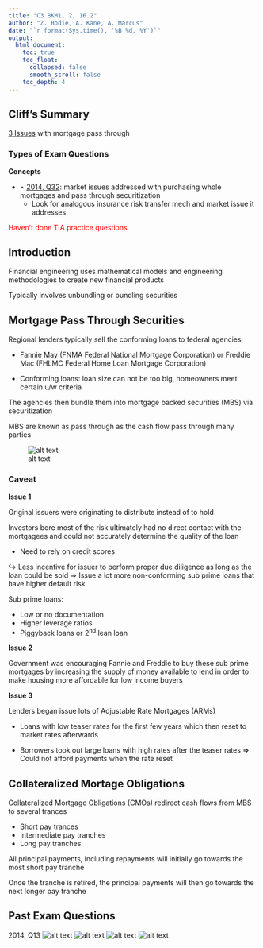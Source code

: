```yaml
---
title: "C3 BKM1, 2, 16.2"
author: "Z. Bodie, A. Kane, A. Marcus"
date: "`r format(Sys.time(), '%B %d, %Y')`"
output: 
  html_document:
    toc: true
    toc_float:
      collapsed: false
      smooth_scroll: false
    toc_depth: 4
---
```


## Cliff's Summary

[3 Issues](#issues) with mortgage pass through

### Types of Exam Questions

**Concepts**

* $\star$ [2014, Q32](#2014-32): market issues addressed with purchasing whole mortgages and pass through securitization
    * Look for analogous insurance risk transfer mech and market issue it addresses

<span style="color:red">Haven't done TIA practice questions</span>

## Introduction

Financial engineering uses mathematical models and engineering methodologies to create new financial products

Typically involves unbundling or bundling securities

## Mortgage Pass Through Securities

Regional lenders typically sell the conforming loans to federal agencies

* Fannie May (FNMA Federal National Mortgage Corporation) or Freddie Mac (FHLMC Federal Home Loan Mortgage Corporation)

* Conforming loans: loan size can not be too big, homeowners meet certain u/w criteria

The agencies then bundle them into mortgage backed securities (MBS) via securitization

MBS are known as pass through as the cash flow pass through many parties

![alt text](figures/Exam 9 - 15.png)

### Caveat

<a name="issues"></a>

**Issue 1**

Original issuers were originating to distribute instead of to hold

Investors bore most of the risk ultimately had no direct contact with the mortgagees and could not accurately determine the quality of the loan

* Need to rely on credit scores
    
$\hookrightarrow$ Less incentive for issuer to perform proper due diligence as long as the loan could be sold $\Rightarrow$ Issue a lot more non-conforming sub prime loans that have higher default risk

Sub prime loans:

* Low or no documentation
* Higher leverage ratios
* Piggyback loans or 2^nd^ lean loan

**Issue 2**

Government was encouraging Fannie and Freddie to buy these sub prime mortgages by increasing the supply of money available to lend in order to make housing more affordable for low income buyers

**Issue 3**

Lenders began issue lots of Adjustable Rate Mortgages (ARMs)

* Loans with low teaser rates for the first few years which then reset to market rates afterwards

* Borrowers took out large loans with high rates after the teaser rates $\Rightarrow$ Could not afford payments when the rate reset

## Collateralized Mortage Obligations

Collateralized Mortgage Obligations (CMOs) redirect cash flows from MBS to several trances

* Short pay trances
* Intermediate pay tranches
* Long pay tranches

All principal payments, including repayments will initially go towards the most short pay tranche

Once the tranche is retired, the principal payments will then go towards the next longer pay tranche

## Past Exam Questions

<a name="2014-13"></a> 2014, Q13
![alt text](questions/2014-13Q.png)
![alt text](questions/2014-13A-1.png)
![alt text](questions/2014-13A-2.png)
![alt text](questions/2014-13A-3.png)